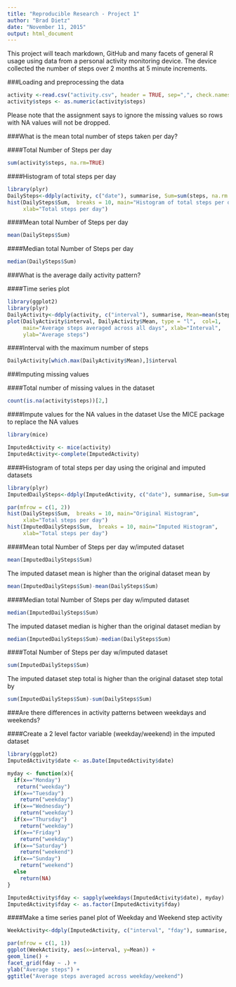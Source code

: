 ```yaml
---
title: "Reproducible Research - Project 1"
author: "Brad Dietz"
date: "November 11, 2015"
output: html_document
---
```


This project will teach markdown, GitHub and many facets of general R usage using data from a personal activity monitoring device.  The device collected the number of steps over 2 months at 5 minute increments. 

###Loading and preprocessing the data
```r
activity <-read.csv("activity.csv", header = TRUE, sep=",", check.names=FALSE, stringsAsFactors=FALSE)
activity$steps <- as.numeric(activity$steps)
```
Please note that the assignment says to ignore the missing values so rows with NA values will not be dropped.

###What is the mean total number of steps taken per day?

####Total Number of Steps per day
```r
sum(activity$steps, na.rm=TRUE)
```

####Histogram of total steps per day
```r
library(plyr)
DailySteps<-ddply(activity, c("date"), summarise, Sum=sum(steps, na.rm = T))
hist(DailySteps$Sum,  breaks = 10, main="Histogram of total steps per day", 
     xlab="Total steps per day")
```

####Mean total Number of Steps per day
```r
mean(DailySteps$Sum)
```

####Median total Number of Steps per day
```r
median(DailySteps$Sum)
```

###What is the average daily activity pattern?

####Time series plot 
```r
library(ggplot2)
library(plyr)
DailyActivity<-ddply(activity, c("interval"), summarise, Mean=mean(steps, na.rm = T))
plot(DailyActivity$interval, DailyActivity$Mean, type = "l",  col=1, 
     main="Average steps averaged across all days", xlab="Interval", 
     ylab="Average steps")
```

####Interval with the maximum number of steps
```r
DailyActivity[which.max(DailyActivity$Mean),]$interval
```

###Imputing missing values

####Total number of missing values in the dataset
```r
count(is.na(activity$steps))[2,]
```

####Impute values for the NA values in the dataset
Use the MICE package to replace the NA values
```r
library(mice)

ImputedActivity <- mice(activity)
ImputedActivity<-complete(ImputedActivity)
```

####Histogram of total steps per day using the original and imputed datasets
```r
library(plyr)
ImputedDailySteps<-ddply(ImputedActivity, c("date"), summarise, Sum=sum(steps, na.rm = T))

par(mfrow = c(1, 2))
hist(DailySteps$Sum,  breaks = 10, main="Original Histogram", 
     xlab="Total steps per day")
hist(ImputedDailySteps$Sum,  breaks = 10, main="Imputed Histogram", 
     xlab="Total steps per day")
```

####Mean total Number of Steps per day w/imputed dataset
```r
mean(ImputedDailySteps$Sum)
```
The imputed dataset mean is higher than the original dataset mean by 
```r
mean(ImputedDailySteps$Sum)-mean(DailySteps$Sum)
```

####Median total Number of Steps per day w/imputed dataset
```r
median(ImputedDailySteps$Sum)
```
The imputed dataset median is higher than the original dataset median by 
```r
median(ImputedDailySteps$Sum)-median(DailySteps$Sum)
```

####Total Number of Steps per day w/imputed dataset
```r
sum(ImputedDailySteps$Sum)
```
The imputed dataset step total is higher than the original dataset step total by 
```r
sum(ImputedDailySteps$Sum)-sum(DailySteps$Sum)
```

###Are there differences in activity patterns between weekdays and weekends?

####Create a 2 level factor variable (weekday/weekend) in the imputed dataset
```r
library(ggplot2)
ImputedActivity$date <- as.Date(ImputedActivity$date)

myday <- function(x){
  if(x=="Monday")
   return("weekday")
  if(x=="Tuesday")
    return("weekday")
  if(x=="Wednesday")
    return("weekday")
  if(x=="Thursday")
    return("weekday")
  if(x=="Friday")
    return("weekday")
  if(x=="Saturday")
    return("weekend")
  if(x=="Sunday")
    return("weekend")
  else
    return(NA)
}

ImputedActivity$fday <- sapply(weekdays(ImputedActivity$date), myday)
ImputedActivity$fday <- as.factor(ImputedActivity$fday)
```

####Make a time series panel plot of Weekday and Weekend step activity 
```r
WeekActivity<-ddply(ImputedActivity, c("interval", "fday"), summarise, Mean=mean(steps, na.rm = T))

par(mfrow = c(1, 1))
ggplot(WeekActivity, aes(x=interval, y=Mean)) +
geom_line() +    
facet_grid(fday ~ .) +
ylab("Average steps") +
ggtitle("Average steps averaged across weekday/weekend")
```



